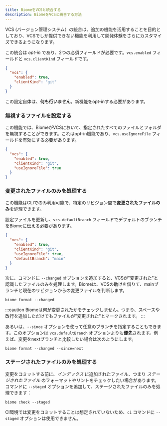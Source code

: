 ```yaml
---
title: BiomeをVCSと統合する
description: BiomeをVCSと統合する方法
---
```


VCS (バージョン管理システム）の統合は、追加の機能を活用することを目的としており、VCSでしか提供できない機能を利用して開発体験をさらにカスタマイズできるようになります。

この統合は *opt-in* であり、2つの必須フィールドが必要です。`vcs.enabled` フィールドと `vcs.clientKind` フィールドです。

```json title="biome.json"
{
  "vcs": {
    "enabled": true,
    "clientKind": "git"
  }
}
```

この設定自体は、**何も行いません**。新機能をopt-inする必要があります。

### 無視するファイルを設定する

この機能では、BiomeがVCSにおいて、指定されたすべてのファイルとフォルダを無視することができます。これはopt-in機能であり、`vcs.useIgnoreFile` フィールドを有効にする必要があります。

```json title="biome.json" ins={5}
{
  "vcs": {
    "enabled": true,
    "clientKind": "git",
    "useIgnoreFile": true
  }
}
```

### 変更されたファイルのみを処理する

この機能はCLIでのみ利用可能で、特定のリビジョン間で**変更されたファイルのみ**を処理できます。

設定ファイルを更新し、`vcs.defaultBranch` フィールドでデフォルトのブランチをBiomeに伝える必要があります。

```json title="biome.json" ins={6}
{
  "vcs": {
    "enabled": true,
    "clientKind": "git",
    "useIgnoreFile": true,
    "defaultBranch": "main"
  }
}
```

次に、コマンドに `--changed` オプションを追加すると、VCSが"変更された"と認識したファイルのみを処理します。Biomeは、VCSの助けを借りて、mainブランチと現在のリビジョンからの変更ファイルを判断します。

```shell
biome format --changed
```

:::caution
Biomeは何が変更されたかをチェックしません。つまり、スペースや改行を追加しただけでもファイルが"変更された"とマークされます。
:::

あるいは、`--since` オプションを使って任意のブランチを指定することもできます。このオプションは `vcs.defaultBranch` オプションよりも**優先**されます。例えば、変更をnextブランチと比較したい場合は次のようにします。

```shell
biome format --changed --since=next
```

### ステージされたファイルのみを処理する

変更をコミットする前に、_インデックス_ に追加されたファイル、つまり _ステージされたファイル_ のフォーマットやリントをチェックしたい場合があります。
コマンドに `--staged` オプションを追加して、ステージされたファイルのみを処理できます：

```shell
biome check --staged
```

CI環境では変更をコミットすることは想定されていないため、`ci` コマンドに `--staged` オプションは使用できません。
